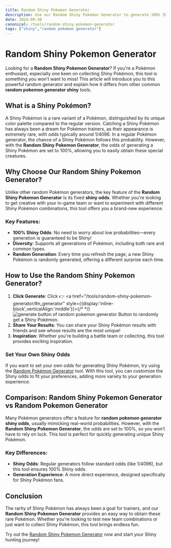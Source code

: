 ```yaml
---
title: Random Shiny Pokemon Generator
description: Use our Random Shiny Pokemon Generator to generate 100% Shiny Pokémon! The best tool designed for Pokémon fans—get your unique Shiny Pokémon now!
date: 2024-09-30
canonical: /tools/random-shiny-pokemon-generator
tags: ["shiny","random pokemon generator"]
---
```


# Random Shiny Pokemon Generator

Looking for a **Random Shiny Pokemon Generator**? If you're a Pokémon enthusiast, especially one keen on collecting Shiny Pokémon, this tool is something you won’t want to miss! This article will introduce you to this powerful random generator and explain how it differs from other common **random pokemon generator shiny** tools.

## What is a Shiny Pokémon?

A Shiny Pokémon is a rare variant of a Pokémon, distinguished by its unique color palette compared to the regular version. Catching a Shiny Pokémon has always been a dream for Pokémon trainers, as their appearance is extremely rare, with odds typically around 1/4096. In a regular Pokémon generator, the chance of a Shiny Pokémon follows this probability. However, with the **Random Shiny Pokemon Generator**, the odds of generating a Shiny Pokémon are set to 100%, allowing you to easily obtain these special creatures.

## Why Choose Our Random Shiny Pokemon Generator?

Unlike other random Pokémon generators, the key feature of the **Random Shiny Pokemon Generator** is its fixed **shiny odds**. Whether you're looking to get creative with your in-game team or want to experiment with different Shiny Pokémon combinations, this tool offers you a brand-new experience.

### Key Features:

- **100% Shiny Odds**: No need to worry about low probabilities—every generation is guaranteed to be Shiny!
- **Diversity**: Supports all generations of Pokémon, including both rare and common types.
- **Random Generation**: Every time you refresh the page, a new Shiny Pokémon is randomly generated, offering a different surprise each time.

## How to Use the Random Shiny Pokemon Generator?

1. **Click Generate**: Click 👉 <a href="/tools/random-shiny-pokemon-generator/#n_generator" style={{display:'inline-block',verticalAlign:'middle'}}>{/* 
 */}<img src="/img/docs/generate-button.webp" alt="generate button of random pokemon generator" width={100} /></a> 
 Button to randomly get a Shiny Pokémon.
2. **Share Your Results**: You can share your Shiny Pokémon results with friends and see whose results are the most unique!
3. **Inspiration**: Whether you're building a battle team or collecting, this tool provides exciting inspiration.

### Set Your Own Shiny Odds

If you want to set your own odds for generating Shiny Pokémon, try using the [Random Pokémon Generator](/) tool. With this tool, you can customize the Shiny odds to fit your preferences, adding more variety to your generation experience.

## Comparison: Random Shiny Pokemon Generator vs Random Pokemon Generator

Many Pokémon generators offer a feature for **random pokemon generator shiny odds**, usually mimicking real-world probabilities. However, with the **Random Shiny Pokemon Generator**, the odds are set to 100%, so you won’t have to rely on luck. This tool is perfect for quickly generating unique Shiny Pokémon.

### Key Differences:

- **Shiny Odds**: Regular generators follow standard odds (like 1/4096), but this tool ensures 100% Shiny odds.
- **Generation Experience**: A more direct experience, designed specifically for Shiny Pokémon fans.

## Conclusion

The rarity of Shiny Pokémon has always been a goal for trainers, and our **Random Shiny Pokemon Generator** provides an easy way to obtain these rare Pokémon. Whether you're looking to test new team combinations or just want to collect Shiny Pokémon, this tool brings endless fun.

Try out the [Random Shiny Pokemon Generator](/tools/random-shiny-pokemon-generator) now and start your Shiny hunting journey!
